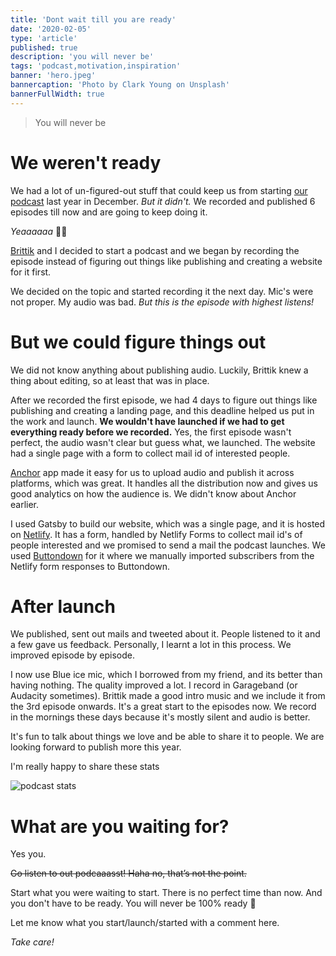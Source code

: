 ```yaml
---
title: 'Dont wait till you are ready'
date: '2020-02-05'
type: 'article'
published: true
description: 'you will never be'
tags: 'podcast,motivation,inspiration'
banner: 'hero.jpeg'
bannercaption: 'Photo by Clark Young on Unsplash'
bannerFullWidth: true
---
```


> You will never be

# We weren't ready

We had a lot of un-figured-out stuff that could keep us from starting [our podcast](http://learningcurve.dev) last year in December. _But it didn't._ We recorded and published 6 episodes till now and are going to keep doing it.

_Yeaaaaaa_ 🤸‍♂️

[Brittik](https://twitter.com/brittikbasu) and I decided to start a podcast and we began by recording the episode instead of figuring out things like publishing and creating a website for it first.

We decided on the topic and started recording it the next day. Mic's were not proper. My audio was bad. _But this is the episode with highest listens!_

# But we could figure things out

We did not know anything about publishing audio. Luckily, Brittik knew a thing about editing, so at least that was in place.

After we recorded the first episode, we had 4 days to figure out things like publishing and creating a landing page, and this deadline helped us put in the work and launch. **We wouldn't have launched if we had to get everything ready before we recorded.** Yes, the first episode wasn't perfect, the audio wasn't clear but guess what, we launched. The website had a single page with a form to collect mail id of interested people.

[Anchor](http://anchor.fm) app made it easy for us to upload audio and publish it across platforms, which was great. It handles all the distribution now and gives us good analytics on how the audience is. We didn't know about Anchor earlier.

I used Gatsby to build our website, which was a single page, and it is hosted on [Netlify](http://netlify.com). It has a form, handled by Netlify Forms to collect mail id's of people interested and we promised to send a mail the podcast launches. We used [Buttondown](http://buttondown.email) for it where we manually imported subscribers from the Netlify form responses to Buttondown.

# After launch

We published, sent out mails and tweeted about it. People listened to it and a few gave us feedback. Personally, I learnt a lot in this process. We improved episode by episode.

I now use Blue ice mic, which I borrowed from my friend, and its better than having nothing. The quality improved a lot. I record in Garageband (or Audacity sometimes). Brittik made a good intro music and we include it from the 3rd episode onwards. It's a great start to the episodes now. We record in the mornings these days because it's mostly silent and audio is better.

It's fun to talk about things we love and be able to share it to people. We are looking forward to publish more this year.

I'm really happy to share these stats

![podcast stats](https://dev-to-uploads.s3.amazonaws.com/i/0k56jj0cq2lgct3dn24v.png)

# What are you waiting for?

Yes you.

~~Go listen to out podcaaasst! Haha no, that’s not the point.~~

Start what you were waiting to start. There is no perfect time than now. And you don't have to be ready. You will never be 100% ready 💯

Let me know what you start/launch/started with a comment here.

_Take care!_
